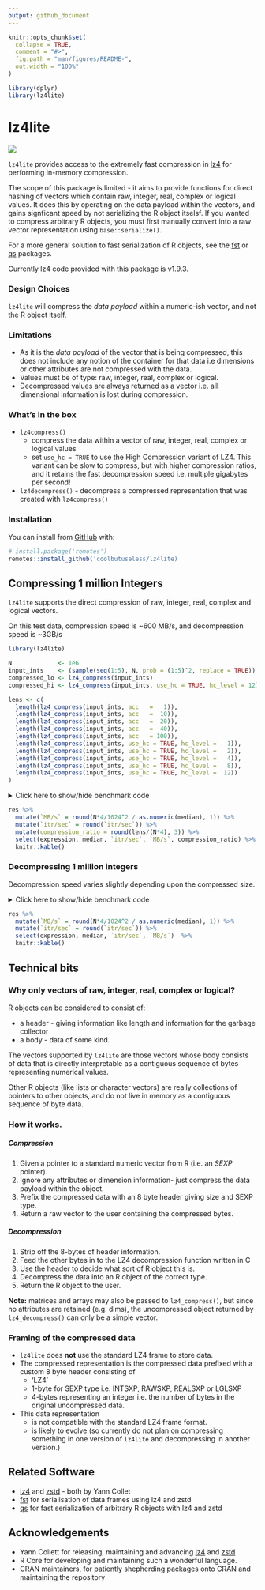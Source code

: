 ```yaml
---
output: github_document
---
```


<!-- README.md is generated from README.Rmd. Please edit that file -->

```r
knitr::opts_chunk$set(
  collapse = TRUE,
  comment = "#>",
  fig.path = "man/figures/README-",
  out.width = "100%"
)

library(dplyr)
library(lz4lite)
```

# lz4lite

<!-- badges: start -->
![](https://img.shields.io/badge/cool-useless-green.svg)
<!-- badges: end -->

`lz4lite` provides access to the extremely fast compression in [lz4](https://github.com/lz4/lz4)
for performing in-memory compression.

The scope of this package is limited - it aims to provide functions for direct hashing of vectors
which contain raw, integer, real, complex or logical values.  It does this by operating on the
data payload within the vectors, and gains signficant speed by not serializing the R object
itselsf.  If you wanted to 
compress arbitrary R objects, you must first manually convert into a raw
vector representation using `base::serialize()`.

For a more general solution to fast serialization of R objects, see the 
[fst](https://github.com/fstpackage/fst) or [qs](https://cran.r-project.org/package=qs) packages.

Currently lz4 code provided with this package is v1.9.3.


### Design Choices

`lz4lite` will compress the *data payload* within a numeric-ish vector, and not the
R object itself.

### Limitations

* As it is the *data payload* of the vector that is being compressed, this
  does not include any notion of the container for that data i.e
  dimensions or other attributes are not compressed with the data.
* Values must be of type: raw, integer, real, complex or logical.
* Decompressed values are always returned as a vector i.e. all dimensional 
  information is lost during compression.


### What's in the box

* `lz4compress()` 
    - compress the data within a vector of  raw, integer, real, complex or logical values
    - set `use_hc = TRUE` to use the High Compression variant of LZ4. This
      variant can be slow to compress, but with higher compression ratios, 
      and it retains the fast decompression speed i.e. multiple gigabytes per second!
* `lz4decompress()` - decompress a compressed representation that was created with
  `lz4compress()`


### Installation

You can install from [GitHub](https://github.com/coolbutuseless/lz4lite) with:

``` r
# install.package('remotes')
remotes::install_github('coolbutuseless/lz4lite)
```



## Compressing 1 million Integers

`lz4lite` supports the direct compression of raw, integer, real, complex and logical vectors.

On this test data, compression speed is ~600 MB/s, and decompression speed is ~3GB/s

```r
library(lz4lite)

N             <- 1e6
input_ints    <- (sample(seq(1:5), N, prob = (1:5)^2, replace = TRUE))
compressed_lo <- lz4_compress(input_ints)
compressed_hi <- lz4_compress(input_ints, use_hc = TRUE, hc_level = 12)
```


```r
lens <- c(
  length(lz4_compress(input_ints, acc   =   1)),
  length(lz4_compress(input_ints, acc   =  10)),
  length(lz4_compress(input_ints, acc   =  20)),
  length(lz4_compress(input_ints, acc   =  40)),
  length(lz4_compress(input_ints, acc   = 100)),
  length(lz4_compress(input_ints, use_hc = TRUE, hc_level =   1)),
  length(lz4_compress(input_ints, use_hc = TRUE, hc_level =   2)),
  length(lz4_compress(input_ints, use_hc = TRUE, hc_level =   4)),
  length(lz4_compress(input_ints, use_hc = TRUE, hc_level =   8)),
  length(lz4_compress(input_ints, use_hc = TRUE, hc_level =  12))
)
```



<details>
<summary> Click here to show/hide benchmark code </summary>

```r
library(lz4lite)

res <- bench::mark(
  lz4_compress(input_ints, acc   =   1),
  lz4_compress(input_ints, acc   =  10),
  lz4_compress(input_ints, acc   =  20),
  lz4_compress(input_ints, acc   =  50),
  lz4_compress(input_ints, acc   = 100),
  lz4_compress(input_ints, use_hc = TRUE, hc_level =   1),
  lz4_compress(input_ints, use_hc = TRUE, hc_level =   2),
  lz4_compress(input_ints, use_hc = TRUE, hc_level =   4),
  lz4_compress(input_ints, use_hc = TRUE, hc_level =   8),
  lz4_compress(input_ints, use_hc = TRUE, hc_level =  12),
  check = FALSE
)
```
</details>


```r
res %>% 
  mutate(`MB/s` = round(N*4/1024^2 / as.numeric(median), 1)) %>%
  mutate(`itr/sec` = round(`itr/sec`)) %>%
  mutate(compression_ratio = round(lens/(N*4), 3)) %>%
  select(expression, median, `itr/sec`, `MB/s`, compression_ratio) %>%
  knitr::kable()
```


### Decompressing 1 million integers

Decompression speed varies slightly depending upon the compressed size.

<details>
<summary> Click here to show/hide benchmark code </summary>

```r
res <- bench::mark(
  lz4_decompress(compressed_lo),
  lz4_decompress(compressed_hi)
)
```

</details>

```r
res %>% 
  mutate(`MB/s` = round(N*4/1024^2 / as.numeric(median), 1)) %>%
  mutate(`itr/sec` = round(`itr/sec`)) %>%
  select(expression, median, `itr/sec`, `MB/s`)  %>%
  knitr::kable()
```



## Technical bits

### Why only vectors of raw, integer, real, complex or logical?

R objects can be considered to consist of: 

* a header - giving information like length and information for the garbage collector
* a body - data of some kind.

The vectors supported by `lz4lite` are those vectors whose body consists of 
data that is directly interpretable as a contiguous sequence of bytes representing 
numerical values.

Other R objects (like lists or character vectors) are really collections of pointers 
to other objects, and do not live in memory as a contiguous sequence of byte data.

### How it works.

##### Compression

1. Given a pointer to a standard numeric vector from R (i.e. an *SEXP* pointer).
2. Ignore any attributes or dimension information- just compress the data payload within 
   the object.
3. Prefix the compressed data with an 8 byte header giving size and SEXP type.
4. Return a raw vector to the user containing the compressed bytes.

##### Decompression

1. Strip off the 8-bytes of header information.
2. Feed the other bytes in to the LZ4 decompression function written in C
3. Use the header to decide what sort of R object this is.
4. Decompress the data into an R object of the correct type.
5. Return the R object to the user.

**Note:** matrices and arrays may also be passed to `lz4_compress()`, but since
no attributes are retained (e.g. dims), the uncompressed object
returned by `lz4_decompress()` can only be a simple vector.


### Framing of the compressed data

* `lz4lite` does **not** use the standard LZ4 frame to store data.
* The compressed representation is the compressed data prefixed with 
  a custom 8 byte header consisting of 
    * 'LZ4'
    * 1-byte for SEXP type i.e. INTSXP, RAWSXP, REALSXP or LGLSXP
    * 4-bytes representing an integer i.e. the number of bytes in the 
      original uncompressed data.
* This data representation 
    * is not compatible with the standard LZ4 frame 
      format.
    * is likely to evolve (so currently do not plan on compressing something in 
      one version of `lz4lite` and decompressing in another version.)








## Related Software

* [lz4](https://github.com/lz4/lz4) and [zstd](https://github.com/facebook/zstd) - both by Yann Collet
* [fst](https://github.com/fstpackage/fst) for serialisation of data.frames using
  lz4 and zstd
* [qs](https://cran.r-project.org/package=qs) for fast serialization of arbitrary R objects
  with lz4 and zstd

## Acknowledgements

* Yann Collett for releasing, maintaining and advancing 
[lz4](https://github.com/lz4/lz4) and [zstd](https://github.com/facebook/zstd)
* R Core for developing and maintaining such a wonderful language.
* CRAN maintainers, for patiently shepherding packages onto CRAN and maintaining
  the repository
